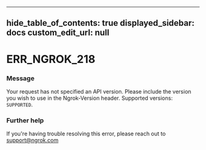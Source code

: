 
---
hide_table_of_contents: true
displayed_sidebar: docs
custom_edit_url: null
---


# ERR_NGROK_218

### Message
Your request has not specified an API version. Please include the version you wish to use in the Ngrok-Version header. Supported versions: `SUPPORTED`.

### Further help
If you're having trouble resolving this error, please reach out to [support@ngrok.com](mailto:support@ngrok.com?subject=Help%20with%20ERR_NGROK_218)


<ErrorDetails error='err_ngrok_218' />
